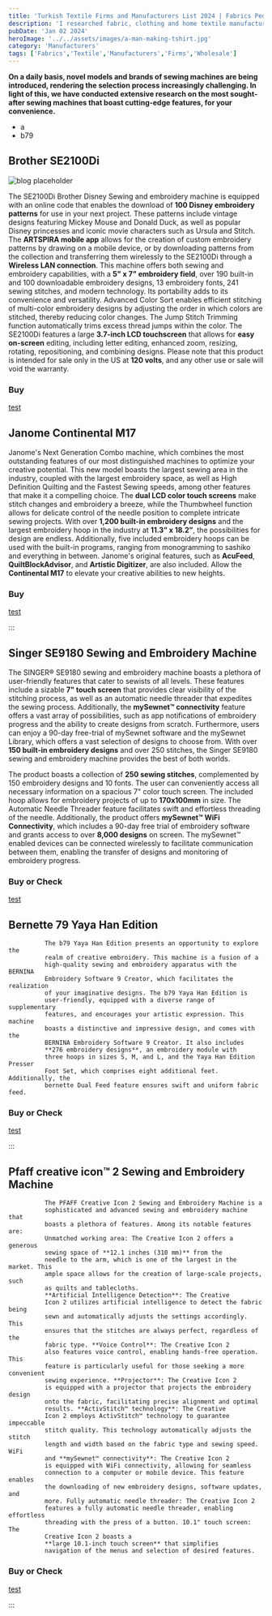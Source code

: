 ```yaml
---
title: 'Turkish Textile Firms and Manufacturers List 2024 | Fabrics Pedia'
description: 'I researched fabric, clothing and home textile manufacturers in Turkey for you. You can find company names, their fields of work as a table on this site.'
pubDate: 'Jan 02 2024'
heroImage: '../../assets/images/a-man-making-tshirt.jpg'
category: 'Manufacturers'
tags: ['Fabrics','Textile','Manufacturers','Firms','Wholesale']
---
```


**On a daily basis, novel models and brands of sewing machines are being introduced,
 rendering the selection process increasingly challenging. In light of this, we have
  conducted extensive research on the most sought-after sewing machines that boast
   cutting-edge features, for your convenience.**
* a
* b79


## Brother SE2100Di
![blog placeholder](src/assets/images/modern_digital_computer_sewing.jpg)

The SE2100Di Brother Disney Sewing and embroidery machine is
equipped with an online code that enables the download of
**100 Disney embroidery patterns** for use in your
next project. These patterns include vintage designs featuring
Mickey Mouse and Donald Duck, as well as popular Disney princesses
and iconic movie characters such as Ursula and Stitch. The
**ARTSPIRA mobile app** allows for the creation of
custom embroidery patterns by drawing on a mobile device, or by
downloading patterns from the collection and transferring them
wirelessly to the SE2100Di through a
**Wireless LAN connection**. This machine offers both
sewing and embroidery capabilities, with a
**5" x 7" embroidery field**, over 190 built-in and
100 downloadable embroidery designs, 13 embroidery fonts, 241
sewing stitches, and modern technology. Its portability adds to
its convenience and versatility. Advanced Color Sort enables
efficient stitching of multi-color embroidery designs by adjusting
the order in which colors are stitched, thereby reducing color
changes. The Jump Stitch Trimming function automatically trims
excess thread jumps within the color. The SE2100Di features a
large **3.7-inch LCD touchscreen** that allows for
**easy on-screen** editing, including letter editing,
enhanced zoom, resizing, rotating, repositioning, and combining
designs. Please note that this product is intended for sale only
in the US at **120 volts**, and any other use or sale
will void the warranty.

### Buy
[test](https://fabricspedia.com)

## Janome Continental M17


Janome's Next Generation Combo machine, which combines the most
outstanding features of our most distinguished machines to
optimize your creative potential. This new model boasts the
largest sewing area in the industry, coupled with the largest
embroidery space, as well as High Definition Quilting and the
Fastest Sewing speeds, among other features that make it a
compelling choice. The
**dual LCD color touch screens** make stitch changes
and embroidery a breeze, while the Thumbwheel function allows for
delicate control of the needle position to complete intricate
sewing projects. With over
**1,200 built-in embroidery designs** and the largest
embroidery hoop in the industry at **11.3” x 18.2”**,
the possibilities for design are endless. Additionally, five
included embroidery hoops can be used with the built-in programs,
ranging from monogramming to sashiko and everything in between.
Janome's original features, such as **AcuFeed**,
**QuiltBlockAdvisor**, and
**Artistic Digitizer**, are also included. Allow the
**Continental M17** to elevate your creative
abilities to new heights.


### Buy
[test](https://fabricspedia.com)

:::

## Singer SE9180 Sewing and Embroidery Machine
The SINGER® SE9180 sewing and embroidery machine boasts a plethora
of user-friendly features that cater to sewists of all levels.
These features include a sizable
**7" touch screen** that provides clear visibility of
the stitching process, as well as an automatic needle threader
that expedites the sewing process. Additionally, the
**mySewnet™ connectivity** feature offers a vast
array of possibilities, such as app notifications of embroidery
progress and the ability to create designs from scratch.
Furthermore, users can enjoy a 90-day free-trial of mySewnet
software and the mySewnet Library, which offers a vast selection
of designs to choose from. With over
**150 built-in embroidery designs** and over 250
stitches, the Singer SE9180 sewing and embroidery machine provides
the best of both worlds.

The product boasts a collection of
**250 sewing stitches**, complemented by 150
embroidery designs and 10 fonts. The user can conveniently access
all necessary information on a spacious 7" color touch screen. The
included hoop allows for embroidery projects of up to
**170x100mm** in size. The Automatic Needle Threader
feature facilitates swift and effortless threading of the needle.
Additionally, the product offers
**mySewnet™ WiFi Connectivity**, which includes a
90-day free trial of embroidery software and grants access to over
**8,000 designs** on screen. The mySewnet™ enabled
devices can be connected wirelessly to facilitate communication
between them, enabling the transfer of designs and monitoring of
embroidery progress.

### Buy or Check
[test](https://fabricspedia.com)

## Bernette 79 Yaya Han Edition

              The b79 Yaya Han Edition presents an opportunity to explore the
              realm of creative embroidery. This machine is a fusion of a
              high-quality sewing and embroidery apparatus with the BERNINA
              Embroidery Software 9 Creator, which facilitates the realization
              of your imaginative designs. The b79 Yaya Han Edition is
              user-friendly, equipped with a diverse range of supplementary
              features, and encourages your artistic expression. This machine
              boasts a distinctive and impressive design, and comes with the
              BERNINA Embroidery Software 9 Creator. It also includes
              **276 embroidery designs**, an embroidery module with
              three hoops in sizes S, M, and L, and the Yaya Han Edition Presser
              Foot Set, which comprises eight additional feet. Additionally, the
              bernette Dual Feed feature ensures swift and uniform fabric feed.

### Buy or Check
[test](https://fabricspedia.com)

:::

## Pfaff creative icon™ 2 Sewing and Embroidery Machine

              The PFAFF Creative Icon 2 Sewing and Embroidery Machine is a
              sophisticated and advanced sewing and embroidery machine that
              boasts a plethora of features. Among its notable features are:
              Unmatched working area: The Creative Icon 2 offers a generous
              sewing space of **12.1 inches (310 mm)** from the
              needle to the arm, which is one of the largest in the market. This
              ample space allows for the creation of large-scale projects, such
              as quilts and tablecloths.
              **Artificial Intelligence Detection**: The Creative
              Icon 2 utilizes artificial intelligence to detect the fabric being
              sewn and automatically adjusts the settings accordingly. This
              ensures that the stitches are always perfect, regardless of the
              fabric type. **Voice Control**: The Creative Icon 2
              also features voice control, enabling hands-free operation. This
              feature is particularly useful for those seeking a more convenient
              sewing experience. **Projector**: The Creative Icon 2
              is equipped with a projector that projects the embroidery design
              onto the fabric, facilitating precise alignment and optimal
              results. **ActivStitch™ technology**: The Creative
              Icon 2 employs ActivStitch™ technology to guarantee impeccable
              stitch quality. This technology automatically adjusts the stitch
              length and width based on the fabric type and sewing speed. WiFi
              and **mySewnet™ connectivity**: The Creative Icon 2
              is equipped with WiFi connectivity, allowing for seamless
              connection to a computer or mobile device. This feature enables
              the downloading of new embroidery designs, software updates, and
              more. Fully automatic needle threader: The Creative Icon 2
              features a fully automatic needle threader, enabling effortless
              threading with the press of a button. 10.1" touch screen: The
              Creative Icon 2 boasts a
              **large 10.1-inch touch screen** that simplifies
              navigation of the menus and selection of desired features.
        
### Buy or Check
[test](https://fabricspedia.com)

:::
